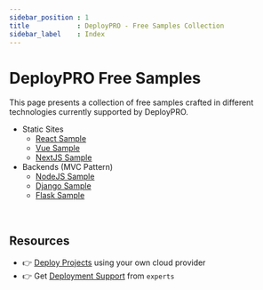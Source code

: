 ```yaml
---
sidebar_position : 1
title            : DeployPRO - Free Samples Collection 
sidebar_label    : Index
---
```


# DeployPRO Free Samples  

This page presents a collection of free samples crafted in different technologies currently supported by DeployPRO. 

- Static Sites
  - [React Sample](./react)
  - [Vue Sample](./vue)
  - [NextJS Sample](./nextjs)
- Backends (MVC Pattern)
  - [NodeJS Sample](./nodejs)
  - [Django Sample](./django)
  - [Flask Sample](./flask)
  
<br />

## Resources

- 👉 [Deploy Projects](https://deploypro.dev/) using your own cloud provider
- 👉 Get [Deployment Support](https://deploypro.dev/support/) from `experts` 
